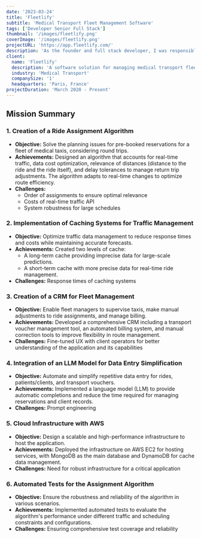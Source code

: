 ```yaml
---
date: '2023-03-24'
title: 'Fleetlify'
subtitle: 'Medical Transport Fleet Management Software'
tags: ['Developer Senior Full Stack']
thumbnail: '/images/fleetlify.png'
coverImage: '/images/fleetlify.png'
projectURL: 'https://app.fleetlify.com/'
description: 'As the founder and full stack developer, I was responsible for the development of the Fleetlify application, a medical transport fleet management software.'
client:
  name: 'Fleetlify'
  description: 'A software solution for managing medical transport fleets, optimizing route assignments, and handling billing and CRM functionalities.'
  industry: 'Medical Transport'
  companySize: '1'
  headquarters: 'Paris, France'
projectDuration: 'March 2020 - Present'
---
```


## Mission Summary

### 1. Creation of a Ride Assignment Algorithm

- **Objective:** Solve the planning issues for pre-booked reservations for a fleet of medical taxis, considering round trips.
- **Achievements:** Designed an algorithm that accounts for real-time traffic, data cost optimization, relevance of distances (distance to the ride and the ride itself), and delay tolerances to manage return trip adjustments. The algorithm adapts to real-time changes to optimize route efficiency.
- **Challenges:**
  - Order of assignments to ensure optimal relevance
  - Costs of real-time traffic API
  - System robustness for large schedules

### 2. Implementation of Caching Systems for Traffic Management

- **Objective:** Optimize traffic data management to reduce response times and costs while maintaining accurate forecasts.
- **Achievements:** Created two levels of cache:
  - A long-term cache providing imprecise data for large-scale predictions.
  - A short-term cache with more precise data for real-time ride management.
- **Challenges:** Response times of caching systems

### 3. Creation of a CRM for Fleet Management

- **Objective:** Enable fleet managers to supervise taxis, make manual adjustments to ride assignments, and manage billing.
- **Achievements:** Developed a comprehensive CRM including a transport voucher management tool, an automated billing system, and manual correction tools to improve flexibility in route management.
- **Challenges:** Fine-tuned UX with client operators for better understanding of the application and its capabilities

### 4. Integration of an LLM Model for Data Entry Simplification

- **Objective:** Automate and simplify repetitive data entry for rides, patients/clients, and transport vouchers.
- **Achievements:** Implemented a language model (LLM) to provide automatic completions and reduce the time required for managing reservations and client records.
- **Challenges:** Prompt engineering

### 5. Cloud Infrastructure with AWS

- **Objective:** Design a scalable and high-performance infrastructure to host the application.
- **Achievements:** Deployed the infrastructure on AWS EC2 for hosting services, with MongoDB as the main database and DynamoDB for cache data management.
- **Challenges:** Need for robust infrastructure for a critical application

### 6. Automated Tests for the Assignment Algorithm

- **Objective:** Ensure the robustness and reliability of the algorithm in various scenarios.
- **Achievements:** Implemented automated tests to evaluate the algorithm's performance under different traffic and scheduling constraints and configurations.
- **Challenges:** Ensuring comprehensive test coverage and reliability
